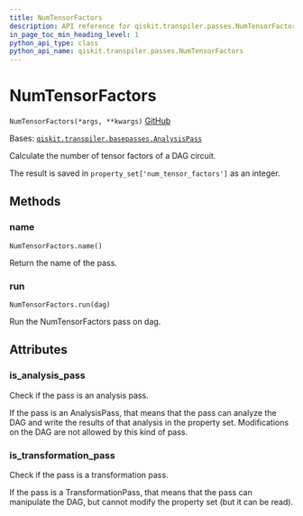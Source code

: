 ```yaml
---
title: NumTensorFactors
description: API reference for qiskit.transpiler.passes.NumTensorFactors
in_page_toc_min_heading_level: 1
python_api_type: class
python_api_name: qiskit.transpiler.passes.NumTensorFactors
---
```


# NumTensorFactors

<span id="qiskit.transpiler.passes.NumTensorFactors" />

`NumTensorFactors(*args, **kwargs)` [GitHub](https://github.com/qiskit/qiskit/tree/stable/0.22/qiskit/transpiler/passes/analysis/num_tensor_factors.py "view source code")

Bases: [`qiskit.transpiler.basepasses.AnalysisPass`](qiskit.transpiler.AnalysisPass "qiskit.transpiler.basepasses.AnalysisPass")

Calculate the number of tensor factors of a DAG circuit.

The result is saved in `property_set['num_tensor_factors']` as an integer.

## Methods

### name

<span id="qiskit.transpiler.passes.NumTensorFactors.name" />

`NumTensorFactors.name()`

Return the name of the pass.

### run

<span id="qiskit.transpiler.passes.NumTensorFactors.run" />

`NumTensorFactors.run(dag)`

Run the NumTensorFactors pass on dag.

## Attributes

<span id="qiskit.transpiler.passes.NumTensorFactors.is_analysis_pass" />

### is\_analysis\_pass

Check if the pass is an analysis pass.

If the pass is an AnalysisPass, that means that the pass can analyze the DAG and write the results of that analysis in the property set. Modifications on the DAG are not allowed by this kind of pass.

<span id="qiskit.transpiler.passes.NumTensorFactors.is_transformation_pass" />

### is\_transformation\_pass

Check if the pass is a transformation pass.

If the pass is a TransformationPass, that means that the pass can manipulate the DAG, but cannot modify the property set (but it can be read).

